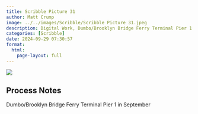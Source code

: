 ```yaml
---
title: Scribble Picture 31
author: Matt Crump
image: ../../images/Scribble/Scribble Picture 31.jpeg
description: Digital Work, Dumbo/Brooklyn Bridge Ferry Terminal Pier 1
categories: [Scribble]
date: 2024-09-29 07:30:57
format:
  html:
    page-layout: full
---
```


![](../../images/Scribble/Scribble Picture 31.jpeg)

## Process Notes

Dumbo/Brooklyn Bridge Ferry Terminal Pier 1 in September
